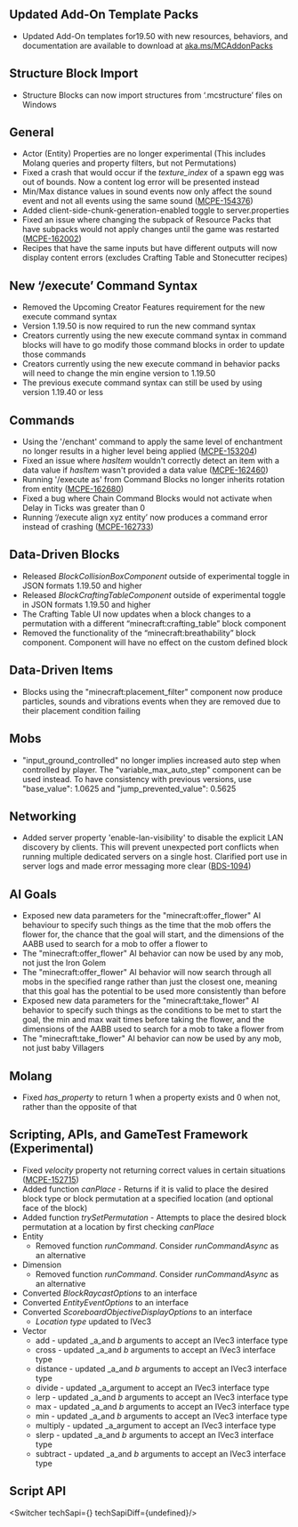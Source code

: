



## **Updated Add-On Template Packs**

-   Updated Add-On templates for19.50 with new resources, behaviors, and documentation are available to download at [aka.ms/MCAddonPacks](https://aka.ms/MCAddOnPacks)

## **Structure Block Import**

-   Structure Blocks can now import structures from ‘.mcstructure’ files on Windows

## **General**

-   Actor (Entity) Properties are no longer experimental (This includes Molang queries and property filters, but not Permutations)
-   Fixed a crash that would occur if the _texture\_index_ of a spawn egg was out of bounds. Now a content log error will be presented instead
-   Min/Max distance values in sound events now only affect the sound event and not all events using the same sound ([MCPE-154376](https://bugs.mojang.com/browse/MCPE-154376))
-   Added client-side-chunk-generation-enabled toggle to server.properties
-   Fixed an issue where changing the subpack of Resource Packs that have subpacks would not apply changes until the game was restarted ([MCPE-162002](https://bugs.mojang.com/browse/MCPE-162002))
-   Recipes that have the same inputs but have different outputs will now display content errors (excludes Crafting Table and Stonecutter recipes)

## **New ‘/execute’ Command Syntax**

-   Removed the Upcoming Creator Features requirement for the new execute command syntax
-   Version 1.19.50 is now required to run the new command syntax
-   Creators currently using the new execute command syntax in command blocks will have to go modify those command blocks in order to update those commands
-   Creators currently using the new execute command in behavior packs will need to change the min engine version to 1.19.50
-   The previous execute command syntax can still be used by using version 1.19.40 or less

## **Commands**

-   Using the '/enchant' command to apply the same level of enchantment no longer results in a higher level being applied ([MCPE-153204](https://bugs.mojang.com/browse/MCPE-153204))
-   Fixed an issue where _hasItem_ wouldn't correctly detect an item with a data value if _hasItem_ wasn't provided a data value ([MCPE-162460](https://bugs.mojang.com/browse/MCPE-162460))
-   Running '/execute as' from Command Blocks no longer inherits rotation from entity ([MCPE-162680](https://bugs.mojang.com/browse/MCPE-162680))
-   Fixed a bug where Chain Command Blocks would not activate when Delay in Ticks was greater than 0
-   Running ‘/execute align xyz entity’ now produces a command error instead of crashing ([MCPE-162733](https://bugs.mojang.com/browse/MCPE-162733))

## **Data-Driven Blocks**

-   Released _BlockCollisionBoxComponent_ outside of experimental toggle in JSON formats 1.19.50 and higher
-   Released _BlockCraftingTableComponent_ outside of experimental toggle in JSON formats 1.19.50 and higher
-   The Crafting Table UI now updates when a block changes to a permutation with a different “minecraft:crafting\_table” block component
-   Removed the functionality of the “minecraft:breathability” block component. Component will have no effect on the custom defined block

## **Data-Driven Items**

-   Blocks using the "minecraft:placement\_filter" component now produce particles, sounds and vibrations events when they are removed due to their placement condition failing

## **Mobs**

-   "input\_ground\_controlled" no longer implies increased auto step when controlled by player. The "variable\_max\_auto\_step" component can be used instead. To have consistency with previous versions, use "base\_value": 1.0625 and "jump\_prevented\_value": 0.5625

## **Networking**

-   Added server property 'enable-lan-visibility' to disable the explicit LAN discovery by clients. This will prevent unexpected port conflicts when running multiple dedicated servers on a single host. Clarified port use in server logs and made error messaging more clear ([BDS-1094](https://bugs.mojang.com/browse/BDS-1094))

## **AI Goals**

-   Exposed new data parameters for the "minecraft:offer\_flower" AI behaviour to specify such things as the time that the mob offers the flower for, the chance that the goal will start, and the dimensions of the AABB used to search for a mob to offer a flower to
-   The "minecraft:offer\_flower" AI behavior can now be used by any mob, not just the Iron Golem
-   The "minecraft:offer\_flower" AI behavior will now search through all mobs in the specified range rather than just the closest one, meaning that this goal has the potential to be used more consistently than before
-   Exposed new data parameters for the "minecraft:take\_flower" AI behavior to specify such things as the conditions to be met to start the goal, the min and max wait times before taking the flower, and the dimensions of the AABB used to search for a mob to take a flower from
-   The "minecraft:take\_flower" AI behavior can now be used by any mob, not just baby Villagers

## **Molang**

-   Fixed _has\_property_ to return 1 when a property exists and 0 when not, rather than the opposite of that

## **Scripting, APIs, and GameTest Framework (Experimental)**

-   Fixed _velocity_ property not returning correct values in certain situations ([MCPE-152715](https://bugs.mojang.com/browse/MCPE-152715))
-   Added function _canPlace_ - Returns if it is valid to place the desired block type or block permutation at a specified location (and optional face of the block)
-   Added function _trySetPermutation_ - Attempts to place the desired block permutation at a location by first checking _canPlace_
-   Entity
    -   Removed function _runCommand_. Consider _runCommandAsync_ as an alternative
-   Dimension
    -   Removed function _runCommand_. Consider _runCommandAsync_ as an alternative
-   Converted _BlockRaycastOptions_ to an interface
-   Converted _EntityEventOptions_ to an interface
-   Converted _ScoreboardObjectiveDisplayOptions_ to an interface
    -   _Location_ _type_ updated to IVec3
-   Vector
    -   add - updated _a_and _b_ arguments to accept an IVec3 interface type
    -   cross - updated _a_and _b_ arguments to accept an IVec3 interface type
    -   distance - updated _a_and _b_ arguments to accept an IVec3 interface type
    -   divide - updated _a_argument to accept an IVec3 interface type
    -   lerp - updated _a_and _b_ arguments to accept an IVec3 interface type
    -   max - updated _a_and _b_ arguments to accept an IVec3 interface type
    -   min - updated _a_and _b_ arguments to accept an IVec3 interface type
    -   multiply - updated _a_argument to accept an IVec3 interface type
    -   slerp - updated _a_and _b_ arguments to accept an IVec3 interface type
    -   subtract - updated _a_and _b_ arguments to accept an IVec3 interface type


## **Script API**

<Switcher techSapi={<TechSapiStable/>} techSapiDiff={undefined}/>



